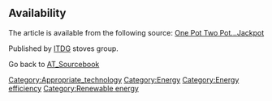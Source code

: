 ==Availability==
The article is available from the following source:
[http://www.fastonline.org/CD3WD_40/JF/JF_VE/BIG/20-473.pdf One Pot Two Pot...Jackpot]

Published by [[ITDG]] stoves group.


Go back to [[AT_Sourcebook]]

[[Category:Appropriate_technology]]
[[Category:Energy]]
[[Category:Energy efficiency]]
[[Category:Renewable energy]]